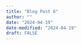 ```yaml
---
title: "Blog Post 6"
author: ""
date: "2024-04-19"
date-modified: "2024-04-19"
draft: FALSE
---
```


